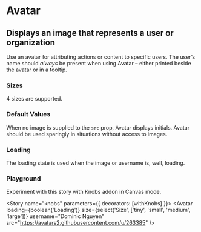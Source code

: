 

<Meta title="Design System|Avatar" component={Avatar} />

# Avatar

## Displays an image that represents a user or organization

Use an avatar for attributing actions or content to specific users. The user’s name should _always_ be present when using Avatar – either printed beside the avatar or in a tooltip.

<Story name="standard">
  <Avatar
    size="large"
    username="Tom Coleman"
    src="https://avatars2.githubusercontent.com/u/132554"
  />
</Story>

### Sizes

4 sizes are supported.

<Story name="sizes">
  <div>
    <Avatar
      size="large"
      username="Tom Coleman"
      src="https://avatars2.githubusercontent.com/u/132554"
    />
    <Avatar
      size="medium"
      username="Tom Coleman"
      src="https://avatars2.githubusercontent.com/u/132554"
    />
    <Avatar
      size="small"
      username="Tom Coleman"
      src="https://avatars2.githubusercontent.com/u/132554"
    />
    <Avatar
      size="tiny"
      username="Tom Coleman"
      src="https://avatars2.githubusercontent.com/u/132554"
    />
  </div>
</Story>

### Default Values

When no image is supplied to the `src` prop, Avatar displays initials. Avatar should be used sparingly in situations without access to images.

<Story name="initials">
  <div>
    <Avatar username="Tom Coleman" />
    <Avatar username="Dominic Nguyen" />
    <Avatar username="Kyle Suss" />
    <Avatar username="Michael Shilman" />
  </div>
</Story>

### Loading

The loading state is used when the image or username is, well, loading.

<Story name="loading">
  <div>
    <Avatar size="large" loading />
    <Avatar size="medium" loading />
    <Avatar size="small" loading />
    <Avatar size="tiny" loading />
  </div>
</Story>

### Playground

Experiment with this story with Knobs addon in Canvas mode.

<Story name="knobs" parameters={{ decorators: [withKnobs] }}>
  <Avatar
    loading={boolean('Loading')}
    size={select('Size', ['tiny', 'small', 'medium', 'large'])}
    username="Dominic Nguyen"
    src="https://avatars2.githubusercontent.com/u/263385"
  />
</Story>

